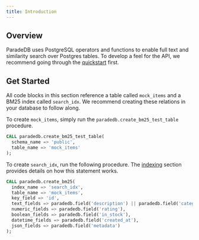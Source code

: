 ```yaml
---
title: Introduction
---
```


## Overview

ParadeDB uses PostgreSQL operators and functions to enable full text and similarity search over Postgres tables.
To develop a feel for the API, we recommend going through the [quickstart](/welcome/quickstart) first.

## Get Started

All code blocks in this section reference a table called `mock_items` and a BM25 index called `search_idx`.
We recommend creating these relations in your database to follow along.

To create `mock_items`, simply run the `paradedb.create_bm25_test_table` procedure.

```sql
CALL paradedb.create_bm25_test_table(
  schema_name => 'public',
  table_name => 'mock_items'
);
```

To create `search_idx`, run the following procedure. The [indexing](/api-reference/indexing) section provides details on how this
statement works.

```sql
CALL paradedb.create_bm25(
  index_name => 'search_idx',
  table_name => 'mock_items',
  key_field => 'id',
  text_fields => paradedb.field('description') || paradedb.field('category'),
  numeric_fields => paradedb.field('rating'),
  boolean_fields => paradedb.field('in_stock'),
  datetime_fields => paradedb.field('created_at'),
  json_fields => paradedb.field('metadata')
);
```
